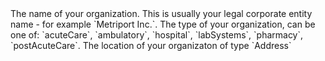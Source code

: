 <ParamField body="name" type="string" required>
  The name of your organization. This is usually your legal corporate entity name - for example
  `Metriport Inc.`.
</ParamField>

<ParamField body="type" type="string" required>
  The type of your organization, can be one of: `acuteCare`, `ambulatory`, `hospital`, `labSystems`,
  `pharmacy`, `postAcuteCare`.
</ParamField>

<ParamField body="location" type="object" required>
  The location of your organizaton of type `Address`
  <Snippet file="address.mdx" />
</ParamField>
